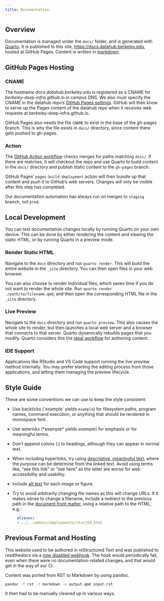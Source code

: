 ```yaml
---
title: Documentation
---
```


## Overview

Documentation is managed under the `docs/` folder, and is generated with
[Quarto](https://quarto.org/). It is published to this site,
<https://docs.datahub.berkeley.edu>, hosted at GitHub Pages. Content is written
in [markdown](https://quarto.org/docs/authoring/markdown-basics.html).

## GitHub Pages Hosting

### CNAME

The hostname *docs.datahub.berkeley.edu* is registered as a CNAME for *berkeley-dsep-infra.github.io* in campus DNS. We also must specify the CNAME in the datahub repo's [GitHub Pages settings](https://github.com/berkeley-dsep-infra/datahub/settings/pages). GitHub will then know to serve up the Pages content of the datahub repo when it receives web requests at berkeley-dsep-infra.github.io.

GitHub Pages also needs the file `CNAME` to exist in the base of the gh-pages branch. This is why the file exists in `docs/` directory, since content there gets pushed to gh-pages.

### Action

The
[GitHub Action workflow](https://github.com/berkeley-dsep-infra/datahub/actions/workflows/quarto-docs.yml) checks merges for paths matching `docs/`. If there are matches, it will checkout the repo and use Quarto to build content in the `docs/` directory and publish static content to the `gh-pages` branch.

GitHub Pages' `pages-build-deployment` action will then bundle up that content and push it to GitHub's web servers. Changes will only be visible after this step has completed.

::: {.callout-note appearance="simple"}
Our documentation automation has always run on merges to `staging` branch, not `prod`. 
:::

## Local Development

You can test documentation changes locally by running Quarto on your own device. This can be done by either rendering the content and viewing the static HTML, or by running Quarto in a preview mode.

### Render Static HTML

Navigate to the `docs` directory and run `quarto render`. This will build the
entire website in the `_site` directory. You can then open files in your web
browser.

You can also choose to render individual files, which saves time if you do not
want to render the whole site. Run `quarto render ./path/to/filename.qmd`, and
then open the corresponding HTML file in the `_site` directory.

### Live Preview

Navigate to the `docs` directory and run `quarto preview`. This also causes the whole site to render, but then launches a local web server and a browser that connects to that server. Quarto dynamically rebuilds pages that you modify. Quarto considers this the [ideal workflow](https://quarto.org/docs/tools/text-editors.html#workflow) for authoring content.

### IDE Support

Applications like RStudio and VS Code support running the live preview method internally. You may prefer starting the editing process from those applications, and letting them managing the preview lifecycle.

## Style Guide

These are some conventions we can use to keep the style consistent:

- Use backticks (\`example\` yields `example`) for filesystem paths, program names, command execution, or anything that should be rendered in monospace font.
- Use asterisks (\*example\* yields *example*) for emphasis or for meaningful terms.
- Don't append colons (:) to headings, although they can appear in normal text.
- When including hyperlinks, try using [descriptive, meaningful text](https://www.w3.org/WAI/WCAG22/quickref/?versions=2.1#link-purpose-in-context), where the purpose can be determine from the linked text. Avoid using terms like, "see this link" or "see here" as the latter are worse for web accessibility and usability.
- Include [alt text](https://quarto.org/docs/authoring/figures.html#alt-text) for each image or figure.
- Try to avoid arbitrarily changing file names as this will change URLs. If it makes sense to change a filename, include a redirect to the previous path in the [document front matter](https://quarto.org/docs/authoring/front-matter.html), using a relative path to the HTML, e.g.:
  ```yaml
    aliases:
    - ../../admins/deployments/stat159.html
  ```

## Previous Format and Hosting

This website used to be authored in reStructured Text and was published to readthedocs via a [now disabled webhook](https://github.com/berkeley-dsep-infra/datahub/settings/hooks). The hook would periodically fail, even when there were no documentation-related changes, and that would get in the way of our CI.

Content was ported from RST to Markdown by using pandoc.

```bash
pandoc -f rst -t markdown -o output.qmd input.rst
```

It then had to be manually cleaned up in various ways.
